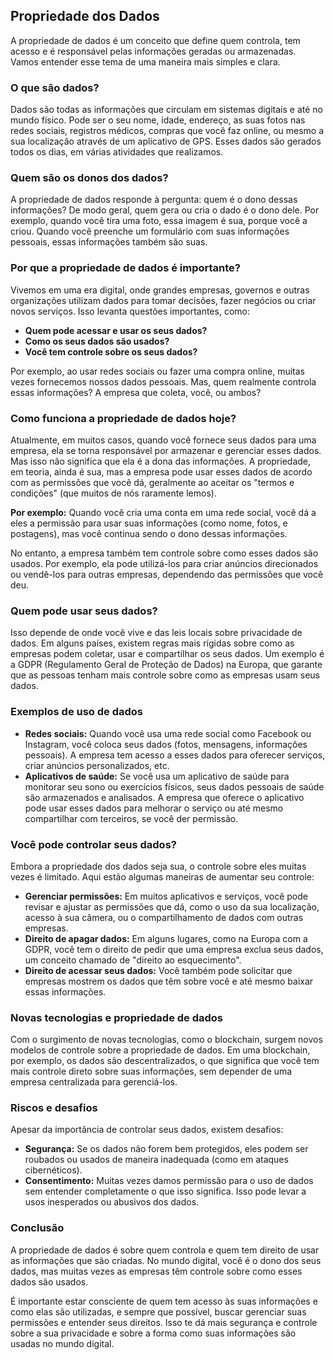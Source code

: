 ## Propriedade dos Dados

A propriedade de dados é um conceito que define quem controla, tem acesso e é responsável pelas informações geradas ou armazenadas. Vamos entender esse tema de uma maneira mais simples e clara.

### O que são dados?

Dados são todas as informações que circulam em sistemas digitais e até no mundo físico. Pode ser o seu nome, idade, endereço, as suas fotos nas redes sociais, registros médicos, compras que você faz online, ou mesmo a sua localização através de um aplicativo de GPS. Esses dados são gerados todos os dias, em várias atividades que realizamos.

### Quem são os donos dos dados?

A propriedade de dados responde à pergunta: quem é o dono dessas informações? De modo geral, quem gera ou cria o dado é o dono dele. Por exemplo, quando você tira uma foto, essa imagem é sua, porque você a criou. Quando você preenche um formulário com suas informações pessoais, essas informações também são suas.

### Por que a propriedade de dados é importante?

Vivemos em uma era digital, onde grandes empresas, governos e outras organizações utilizam dados para tomar decisões, fazer negócios ou criar novos serviços. Isso levanta questões importantes, como:

- **Quem pode acessar e usar os seus dados?**
- **Como os seus dados são usados?**
- **Você tem controle sobre os seus dados?**

Por exemplo, ao usar redes sociais ou fazer uma compra online, muitas vezes fornecemos nossos dados pessoais. Mas, quem realmente controla essas informações? A empresa que coleta, você, ou ambos?

### Como funciona a propriedade de dados hoje?

Atualmente, em muitos casos, quando você fornece seus dados para uma empresa, ela se torna responsável por armazenar e gerenciar esses dados. Mas isso não significa que ela é a dona das informações. A propriedade, em teoria, ainda é sua, mas a empresa pode usar esses dados de acordo com as permissões que você dá, geralmente ao aceitar os "termos e condições" (que muitos de nós raramente lemos).

**Por exemplo:**
Quando você cria uma conta em uma rede social, você dá a eles a permissão para usar suas informações (como nome, fotos, e postagens), mas você continua sendo o dono dessas informações.

No entanto, a empresa também tem controle sobre como esses dados são usados. Por exemplo, ela pode utilizá-los para criar anúncios direcionados ou vendê-los para outras empresas, dependendo das permissões que você deu.

### Quem pode usar seus dados?

Isso depende de onde você vive e das leis locais sobre privacidade de dados. Em alguns países, existem regras mais rígidas sobre como as empresas podem coletar, usar e compartilhar os seus dados. Um exemplo é a GDPR (Regulamento Geral de Proteção de Dados) na Europa, que garante que as pessoas tenham mais controle sobre como as empresas usam seus dados.

### Exemplos de uso de dados

- **Redes sociais:** Quando você usa uma rede social como Facebook ou Instagram, você coloca seus dados (fotos, mensagens, informações pessoais). A empresa tem acesso a esses dados para oferecer serviços, criar anúncios personalizados, etc.
- **Aplicativos de saúde:** Se você usa um aplicativo de saúde para monitorar seu sono ou exercícios físicos, seus dados pessoais de saúde são armazenados e analisados. A empresa que oferece o aplicativo pode usar esses dados para melhorar o serviço ou até mesmo compartilhar com terceiros, se você der permissão.

### Você pode controlar seus dados?

Embora a propriedade dos dados seja sua, o controle sobre eles muitas vezes é limitado. Aqui estão algumas maneiras de aumentar seu controle:

- **Gerenciar permissões:** Em muitos aplicativos e serviços, você pode revisar e ajustar as permissões que dá, como o uso da sua localização, acesso à sua câmera, ou o compartilhamento de dados com outras empresas.
- **Direito de apagar dados:** Em alguns lugares, como na Europa com a GDPR, você tem o direito de pedir que uma empresa exclua seus dados, um conceito chamado de "direito ao esquecimento".
- **Direito de acessar seus dados:** Você também pode solicitar que empresas mostrem os dados que têm sobre você e até mesmo baixar essas informações.

### Novas tecnologias e propriedade de dados

Com o surgimento de novas tecnologias, como o blockchain, surgem novos modelos de controle sobre a propriedade de dados. Em uma blockchain, por exemplo, os dados são descentralizados, o que significa que você tem mais controle direto sobre suas informações, sem depender de uma empresa centralizada para gerenciá-los.

### Riscos e desafios

Apesar da importância de controlar seus dados, existem desafios:

- **Segurança:** Se os dados não forem bem protegidos, eles podem ser roubados ou usados de maneira inadequada (como em ataques cibernéticos).
- **Consentimento:** Muitas vezes damos permissão para o uso de dados sem entender completamente o que isso significa. Isso pode levar a usos inesperados ou abusivos dos dados.

### Conclusão

A propriedade de dados é sobre quem controla e quem tem direito de usar as informações que são criadas. No mundo digital, você é o dono dos seus dados, mas muitas vezes as empresas têm controle sobre como esses dados são usados.

É importante estar consciente de quem tem acesso às suas informações e como elas são utilizadas, e sempre que possível, buscar gerenciar suas permissões e entender seus direitos. Isso te dá mais segurança e controle sobre a sua privacidade e sobre a forma como suas informações são usadas no mundo digital.
